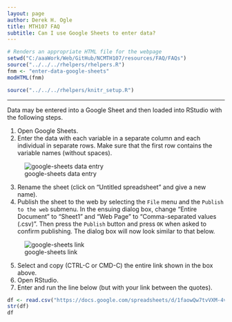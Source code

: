 ```yaml
---
layout: page
author: Derek H. Ogle
title: MTH107 FAQ
subtitle: Can I use Google Sheets to enter data?
---
```


```r
# Renders an appropriate HTML file for the webpage
setwd("C:/aaaWork/Web/GitHub/NCMTH107/resources/FAQ/FAQs")
source("../../../rhelpers/rhelpers.R")
fnm <- "enter-data-google-sheets"
modHTML(fnm)
```

```r
source("../../../rhelpers/knitr_setup.R")
```

----

Data may be entered into a Google Sheet and then loaded into RStudio with the following steps.

1. Open Google Sheets.
2. Enter the data with each variable in a separate column and each individual in separate rows.  Make sure that the first row contains the variable names (without spaces).

![google-sheets data entry](Figs/google-sheets-entry.JPG)

3. Rename the sheet (click on "Untitled spreadsheet" and give a new name).
4. Publish the sheet to the web by selecting the `File` menu and the `Publish to the web` submenu.  In the ensuing dialog box, change "Entire Document" to "Sheet1" and "Web Page" to "Comma-separated values (.csv)".  Then press the `Publish` button and press `OK` when asked to confirm publishing.  The dialog box will now look similar to that below.

![google-sheets link](Figs/google-sheets-link.JPG)

5. Select and copy (CTRL-C or CMD-C) the entire link shown in the box above.
6. Open RStudio.
7. Enter and run the line below (but with your link between the quotes).
```r
df <- read.csv("https://docs.google.com/spreadsheets/d/1faowQw7tvVXM-4vM6CYEb6CjSMchMWLh17S5FWh1Pt4/pub?gid=0&single=true&output=csv")
str(df)
df
```
